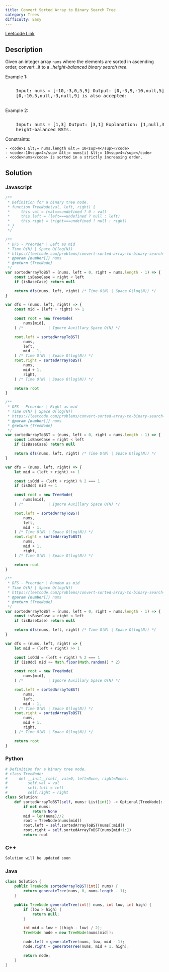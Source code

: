 ```yaml
---
title: Convert Sorted Array to Binary Search Tree
category: Trees
difficulty: Easy
---
```


<Callout>

[Leetcode Link](https://leetcode.com/problems/convert-sorted-array-to-binary-search-tree)

</Callout>

## Description

Given an integer array <code>nums</code> where the elements are sorted in ascending order, convert _it to a _<span data-keyword="height-balanced">_height-balanced_</span> _binary search tree_.

Example 1:

<Image
	alt=""
	src="https://assets.leetcode.com/uploads/2021/02/18/btree1.jpg"
	width={302}
	height={222}
/>
<br />
<pre className="overflow-x-auto">
	Input: nums = [-10,-3,0,5,9] Output: [0,-3,9,-10,null,5] Explanation:
	[0,-10,5,null,-3,null,9] is also accepted:
	<Image
		alt=""
		src="https://assets.leetcode.com/uploads/2021/02/18/btree2.jpg"
		width={302}
		height={222}
	/>
</pre>

Example 2:

<Image
	alt=""
	src="https://assets.leetcode.com/uploads/2021/02/18/btree.jpg"
	width={342}
	height={142}
/>
<br />
<pre className="overflow-x-auto">
	Input: nums = [1,3] Output: [3,1] Explanation: [1,null,3] and [3,1] are both
	height-balanced BSTs.
</pre>

Constraints:

    - <code>1 &lt;= nums.length &lt;= 10<sup>4</sup></code>
    - <code>-10<sup>4</sup> &lt;= nums[i] &lt;= 10<sup>4</sup></code>
    - <code>nums</code> is sorted in a strictly increasing order.

## Solution

### Javascript

```javascript
/**
 * Definition for a binary tree node.
 * function TreeNode(val, left, right) {
 *     this.val = (val===undefined ? 0 : val)
 *     this.left = (left===undefined ? null : left)
 *     this.right = (right===undefined ? null : right)
 * }
 */

/**
 * DFS - Preorder | Left as mid
 * Time O(N) | Space O(log(N))
 * https://leetcode.com/problems/convert-sorted-array-to-binary-search-tree/
 * @param {number[]} nums
 * @return {TreeNode}
 */
var sortedArrayToBST = (nums, left = 0, right = nums.length - 1) => {
	const isBaseCase = right < left
	if (isBaseCase) return null

	return dfs(nums, left, right) /* Time O(N) | Space O(log(N)) */
}

var dfs = (nums, left, right) => {
	const mid = (left + right) >> 1

	const root = new TreeNode(
		nums[mid],
	) /*           | Ignore Auxillary Space O(N) */

	root.left = sortedArrayToBST(
		nums,
		left,
		mid - 1,
	) /* Time O(N) | Space O(log(N)) */
	root.right = sortedArrayToBST(
		nums,
		mid + 1,
		right,
	) /* Time O(N) | Space O(log(N)) */

	return root
}

/**
 * DFS - Preorder | Right as mid
 * Time O(N) | Space O(log(N))
 * https://leetcode.com/problems/convert-sorted-array-to-binary-search-tree/
 * @param {number[]} nums
 * @return {TreeNode}
 */
var sortedArrayToBST = (nums, left = 0, right = nums.length - 1) => {
	const isBaseCase = right < left
	if (isBaseCase) return null

	return dfs(nums, left, right) /* Time O(N) | Space O(log(N)) */
}

var dfs = (nums, left, right) => {
	let mid = (left + right) >> 1

	const isOdd = (left + right) % 2 === 1
	if (isOdd) mid += 1

	const root = new TreeNode(
		nums[mid],
	) /*           | Ignore Auxillary Space O(N) */

	root.left = sortedArrayToBST(
		nums,
		left,
		mid - 1,
	) /* Time O(N) | Space O(log(N)) */
	root.right = sortedArrayToBST(
		nums,
		mid + 1,
		right,
	) /* Time O(N) | Space O(log(N)) */

	return root
}

/**
 * DFS - Preorder | Random as mid
 * Time O(N) | Space O(log(N))
 * https://leetcode.com/problems/convert-sorted-array-to-binary-search-tree/
 * @param {number[]} nums
 * @return {TreeNode}
 */
var sortedArrayToBST = (nums, left = 0, right = nums.length - 1) => {
	const isBaseCase = right < left
	if (isBaseCase) return null

	return dfs(nums, left, right) /* Time O(N) | Space O(log(N)) */
}

var dfs = (nums, left, right) => {
	let mid = (left + right) >> 1

	const isOdd = (left + right) % 2 === 1
	if (isOdd) mid += Math.floor(Math.random() * 2)

	const root = new TreeNode(
		nums[mid],
	) /*           | Ignore Auxillary Space O(N) */

	root.left = sortedArrayToBST(
		nums,
		left,
		mid - 1,
	) /* Time O(N) | Space O(log(N)) */
	root.right = sortedArrayToBST(
		nums,
		mid + 1,
		right,
	) /* Time O(N) | Space O(log(N)) */

	return root
}
```

### Python

```python
# Definition for a binary tree node.
# class TreeNode:
#     def __init__(self, val=0, left=None, right=None):
#         self.val = val
#         self.left = left
#         self.right = right
class Solution:
    def sortedArrayToBST(self, nums: List[int]) -> Optional[TreeNode]:
        if not nums:
            return None
        mid = len(nums)//2
        root = TreeNode(nums[mid])
        root.left = self.sortedArrayToBST(nums[:mid])
        root.right = self.sortedArrayToBST(nums[mid+1:])
        return root

```

### C++

```cpp
Solution will be updated soon
```

### Java

```java
class Solution {
    public TreeNode sortedArrayToBST(int[] nums) {
        return generateTree(nums, 0, nums.length - 1);
    }

    public TreeNode generateTree(int[] nums, int low, int high) {
        if (low > high) {
            return null;
        }

        int mid = low + ((high - low) / 2);
        TreeNode node = new TreeNode(nums[mid]);

        node.left = generateTree(nums, low, mid - 1);
        node.right = generateTree(nums, mid + 1, high);

        return node;
    }
}
```
